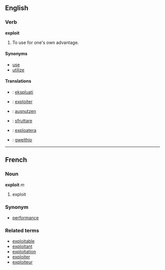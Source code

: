 ==English==
===Verb===
'''exploit'''
# To use for one's own advantage.

====Synonyms====
*[[use]]
*[[utilize]]

====Translations====
* {{eo}}: [[ekspluati]]
* {{fr}}: [[exploiter]]
* {{de}}: [[ausnutzen]]
*{{it}}: [[sfruttare]]
* {{sv}}: [[exploatera]]
* {{cy}}: [[gweithio]]
----

==French==
===Noun===
'''exploit''' ''m''

# exploit

===Synonym===
*[[performance#French|performance]]

===Related terms===
*[[exploitable]]
*[[exploitant]]
*[[exploitation]]
*[[exploiter]]
*[[exploiteur]]